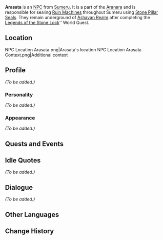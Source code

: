 {{Meta
|missing_NPC_location = yes
|missing_NPC_context  = yes
|missing_NPC_profile  = yes
|missing_NPC_idle     = yes
|missing_NPC_dialogue = yes
}}
{{Character Infobox
|type             = NPC
|image            = NPC Arasata.png
|region           = Sumeru
|affiliation      = Aranara
}}
'''Arasata''' is an [[NPC]] from [[Sumeru]]. It is a part of the [[Aranara]] and is responsible for sealing [[Ruin Machines]] throughout Sumeru using [[Stone Pillar Seal]]s. They remain underground of [[Ashavan Realm]] after completing the [[Legends of the Stone Lock]]'' World Quest.

==Location==
<gallery>
NPC Location Arasata.png|Arasata's location
NPC Location Arasata Context.png|Additional context
</gallery>

==Profile==
<!--Detailed story/lore information goes here.-->
''(To be added.)''

===Personality===
''(To be added.)''

===Appearance===
<!--Keep appearance section short and concise. Limit to 2 paragraphs with 3-4 sentences each.-->
''(To be added.)''

==Quests and Events==
{{Quests and Events}}

==Idle Quotes==
''(To be added.)''
<!--
{{Dialogue start}}
: {{DIcon|Idle}} {{Tx}}
:: {{A|VO {{subst:PAGENAME}} 01.ogg}} "{{Tx}}"
{{Dialogue end}}
-->
==Dialogue==
''(To be added.)''
<!--
{{Dialogue start}}
:'''{{subst:PAGENAME}}:''' 
:{{DIcon}}
{{Dialogue end}}
<!-{{subst:void}}-
==Event Dialogue==
===Event Name===
{{Dialogue start}}
:'''{{subst:PAGENAME}}:'''
{{Dialogue end}}

==Trivia==
* 
-->
==Other Languages==
{{Other Languages
|default_hidden = 1
|en      = Arasata
|zhs     = 兰沙陀
|zhs_rm  = Lánshātuó
|zht     = 蘭沙陀
|zht_rm  = Lánshātuó
|ja      = アランサタ
|ja_rm   = Aransata
|ko      = 아란사타
|ko_rm   = Aransata
|es      = Arasata
|fr      = Arasata
|ru      = Арасата
|th      = Arasata
|vi      = Arasata
|de      = Arasata
|id      = Arasata
|pt      = Arasata
|tr      = Arasata
|it      = Arasata
}}

==Change History==
{{Change History|3.0}}